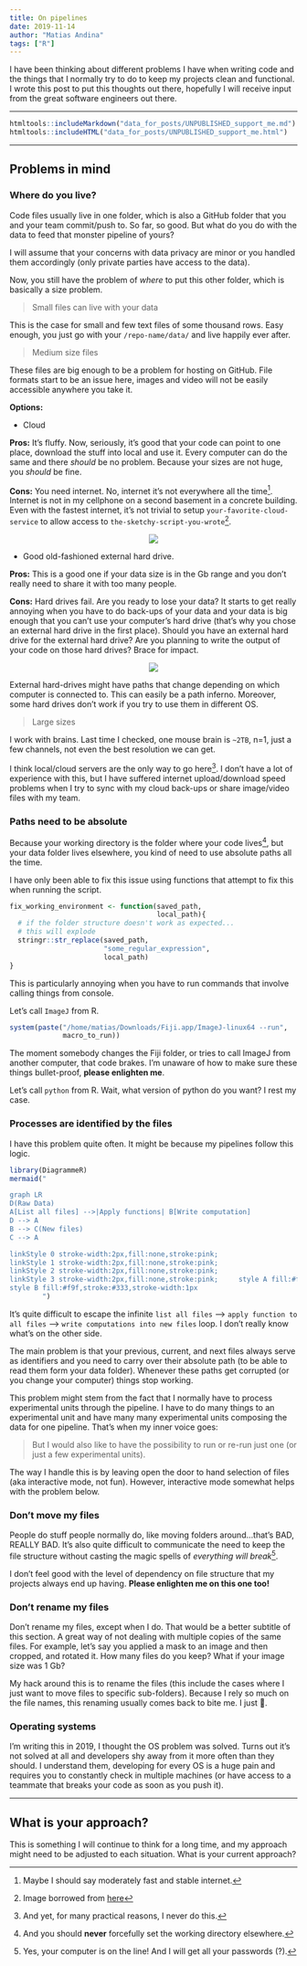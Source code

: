 ```yaml
---
title: On pipelines
date: 2019-11-14
author: "Matias Andina"
tags: ["R"]
---
```


I have been thinking about different problems I have when writing code and the things that I normally try to do to keep my projects clean and functional. I wrote this post to put this thoughts out there, hopefully I will receive input from the great software engineers out there.

***

```r
htmltools::includeMarkdown("data_for_posts/UNPUBLISHED_support_me.md")
htmltools::includeHTML("data_for_posts/UNPUBLISHED_support_me.html")
```

***

## Problems in mind

### Where do you live?

Code files usually live in one folder, which is also a GitHub folder that you and your team commit/push to. So far, so good. But what do you do with the data to feed that monster pipeline of yours?

I will assume that your concerns with data privacy are minor or you handled them accordingly (only private parties have access to the data).   

Now, you still have the problem of *where* to put this other folder, which is basically a size problem.

> Small files can live with your data 

This is the case for small and few text files of some thousand rows. Easy enough, you just go with your `/repo-name/data/` and live happily ever after.

> Medium size files

These files are big enough to be a problem for hosting on GitHub. File formats start to be an issue here, images and video will not be easily accessible anywhere you take it. 

**Options:**  

* Cloud

**Pros:** It's fluffy. Now, seriously, it's good that your code can point to one place, download the stuff into local and use it. Every computer can do the same and there *should* be no problem. Because your sizes are not huge, you *should* be fine.

**Cons:** You need internet. No, internet it's not everywhere all the time[^maybe]. Internet is not in my cellphone on a second basement in a concrete building. Even with the fastest internet, it's not trivial to setup `your-favorite-cloud-service` to allow access to `the-sketchy-script-you-wrote`[^borrow]. 

<center>
![](/img/simple_credentials.jpg)
</center>

* Good old-fashioned external hard drive. 

**Pros:** This is a good one if your data size is in the Gb range and you don't really need to share it with too many people. 

**Cons:** Hard drives fail. Are you ready to lose your data? It starts to get really annoying when you have to do back-ups of your data and your data is big enough that you can't use your computer's hard drive (that's why you chose an external hard drive in the first place). Should you have an external hard drive for the external hard drive? Are you planning to write the output of your code on those hard drives? Brace for impact.

<center>
![](/img/spiderman_pointing_meme.jpg)
</center>

External hard-drives might have paths that change depending on which computer is connected to. This can easily be a path inferno. Moreover, some hard drives don't work if you try to use them in different OS. 

> Large sizes

I work with brains. Last time I checked, one mouse brain is `~2TB`, n=1, just a few channels, not even the best resolution we can get.

I think local/cloud servers are the only way to go here[^yet]. I don't have a lot of experience with this, but I have suffered internet upload/download speed problems when I try to sync with my cloud back-ups or share image/video files with my team.

### Paths need to be absolute

Because your working directory is the folder where your code lives[^wd], but your data folder lives elsewhere, you kind of need to use absolute paths all the time. 

I have only been able to fix this issue using functions that attempt to fix this when running the script.

```r
fix_working_environment <- function(saved_path,
                                    local_path){
  # if the folder structure doesn't work as expected...
  # this will explode 
  stringr::str_replace(saved_path,
                       "some_regular_expression",
                       local_path)
}

```

This is particularly annoying when you have to run commands that involve calling things from console.

Let's call `ImageJ` from R.

```r
system(paste("/home/matias/Downloads/Fiji.app/ImageJ-linux64 --run",
             macro_to_run))

```

The moment somebody changes the Fiji folder, or tries to call ImageJ from another computer, that code brakes. I'm unaware of how to make sure these things bullet-proof, **please enlighten me**.  

Let's call `python` from R. Wait, what version of python do you want? I rest my case.

### Processes are identified by the files

I have this problem quite often. It might be because my pipelines follow this logic.


```r
library(DiagrammeR)
mermaid("

graph LR
D(Raw Data)
A[List all files] -->|Apply functions| B[Write computation]
D --> A
B --> C(New files)
C --> A

linkStyle 0 stroke-width:2px,fill:none,stroke:pink;
linkStyle 1 stroke-width:2px,fill:none,stroke:pink;
linkStyle 2 stroke-width:2px,fill:none,stroke:pink;
linkStyle 3 stroke-width:2px,fill:none,stroke:pink;     style A fill:#f9f, stroke:#333,stroke-width:1px        
style B fill:#f9f,stroke:#333,stroke-width:1px        
        ")
```




It's quite difficult to escape the infinite `list all files` --> `apply function to all files` --> `write computations into new files` loop. I don't really know what's on the other side. 

The main problem is that your previous, current, and next files always serve as identifiers and you need to carry over their absolute path (to be able to read them form your data folder). Whenever these paths get corrupted (or you change your computer) things stop working.

This problem might stem from the fact that I normally have to process experimental units through the pipeline. I have to do many things to an experimental unit and have many many experimental units composing the data for one pipeline. That's when my inner voice goes:

> But I would also like to have the possibility to run or re-run just one (or just a few experimental units).

The way I handle this is by leaving open the door to hand selection of files (aka interactive mode, not fun). However, interactive mode somewhat helps with the problem below.

### Don't move my files

People do stuff people normally do, like moving folders around...that's BAD, REALLY BAD. It's also quite difficult to communicate the need to keep the file structure without casting the magic spells of *everything will break*[^yourcomputer].

I don't feel good with the level of dependency on file structure that my projects always end up having. **Please enlighten me on this one too!**

### Don't rename my files

Don't rename my files, except when I do. That would be a better subtitle of this section. A great way of not dealing with multiple copies of the same files. For example, let's say you applied a mask to an image and then cropped, and rotated it. How many files do you keep? What if your image size was 1 Gb? 

My hack around this is to rename the files (this include the cases where I just want to move files to specific sub-folders). Because I rely so much on the file names, this renaming usually comes back to bite me. I just 🤷.

### Operating systems

I'm writing this in 2019, I thought the OS problem was solved. Turns out it's not solved at all and developers shy away from it more often than they should. I understand them, developing for every OS is a huge pain and requires you to constantly check in multiple machines (or have access to a teammate that breaks your code as soon as you push it).

***

## What is your approach? 

This is something I will continue to think for a long time, and my approach might need to be adjusted to each situation. What is your current approach?


[^yet]: And yet, for many practical reasons, I never do this.
[^maybe]: Maybe I should say moderately fast and stable internet.
[^wd]: And you should **never** forcefully set the working directory elsewhere.
[^yourcomputer]: Yes, your computer is on the line! And I will get all your passwords (?).
[^borrow]: Image borrowed from [here](https://freek.dev/459-how-to-setup-and-use-the-google-calendar-api)